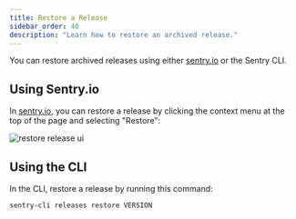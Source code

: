 ```yaml
---
title: Restore a Release
sidebar_order: 40
description: "Learn how to restore an archived release."
---
```


You can restore archived releases using either [sentry.io](https://sentry.io) or the Sentry CLI.

## Using Sentry.io

In [sentry.io](https://sentry.io), you can restore a release by clicking the context menu at the top of the page and selecting "Restore":

<!-- Clarify wording here. "Request to restore a release" -->

![restore release ui](release-restore.png)

## Using the CLI

In the CLI, restore a release by running this command:

```bash
sentry-cli releases restore VERSION
```
